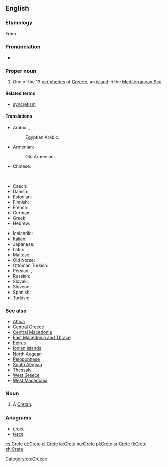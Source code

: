 {{also|crête}}
==English==

===Etymology===
From {{etyl|grc}} {{term|Κρήτη||sc=polytonic|tr=Krētē|lang=grc}}.

===Pronunciation===
* {{rhymes|iːt}}

===Proper noun===
{{wikipedia}}
{{en-proper noun}}

# One of the 13 [[peripheries]] of [[Greece]]; an [[island]] in the [[Mediterranean Sea]].

====Related terms====
* [[syncretism]]

====Translations====
{{trans-top|island}}
* Arabic: {{t-|ar|كريت|f|tr=kirit|sc=Arab}}, {{qualifier|archaic}} {{t-|ar|اقريطش|f|tr=ʔiqriṭsh|sc=Arab}}
*: Egyptian Arabic: {{tø|arz|كريت|f|tr=kerit|sc=Arab}}
* Armenian: {{t-|hy|Կրետե|tr=Krete}}
*: Old Armenian: {{tø|xcl|Կրետէ|tr=Kretē}}
* Chinese:
*: {{ttbc|cmn}}: {{t|cmn|克里特岛|sc=Hani}} <!-- was "Chinese"; please verify correctness, check script variant (|sc=Hani or |sc=Hans; see [[Template:t/documentation]]) -->
* Czech: {{t+|cs|Kréta|f}}
* Danish: {{t-|da|Kreta}}
* Estonian: {{t+|et|Kreeta}}
* Finnish: {{t+|fi|Kreeta}}
* French: {{t|fr|Crète|f}}
* German: {{t+|de|Kreta|n}}
* Greek: {{t+|el|Κρήτη|f|tr=Kríti}}
* Hebrew: {{t|he|כרתים|tr=kritym|sc=Hebr}}
{{trans-mid}}
* Icelandic: {{t+|is|Krít|f}}
* Italian: {{t-|it|Creta|f}}
* Japanese: {{t|ja|クレタ島|sc=Jpan}}
* Latin: {{t-|la|Creta}}
* Maltese: {{t-|mt|Kreta}}
* Old Norse: {{tø|non|Krít|f}}
* Ottoman Turkish: {{tø|ota|گرید|tr=Girit|sc=ota-Arab}}
* Persian: {{t+|fa|کرت|tr=Keret|sc=fa-Arab}}, {{qualifier|archaic}} {{t-|fa|اقریطس|tr=eqrits|sc=fa-Arab}}
* Russian: {{t+|ru|Крит|m|tr=Krit}}
* Slovak: {{t-|sk|Kréta}}
* Slovene: {{t+|sl|Kreta|alt=Kréta|f}}
* Spanish: {{t-|es|Creta}}
* Turkish: {{t+|tr|Girit}}
{{trans-bottom}}

===See also===
* [[Attica]]
* [[Central Greece]]
* [[Central Macedonia]]
* [[East Macedonia and Thrace]]
* [[Epirus]]
* [[Ionian Islands]]
* [[North Aegean]]
* [[Peloponnese]]
* [[South Aegean]]
* [[Thessaly]]
* [[West Greece]]
* [[West Macedonia]]

===Noun===
{{en-noun}}

# {{archaic}} A [[Cretan]].

===Anagrams===
* [[erect#English|erect]]
* [[terce#English|terce]]

[[Category:en:Greece]]

[[cs:Crete]]
[[et:Crete]]
[[el:Crete]]
[[io:Crete]]
[[hu:Crete]]
[[pl:Crete]]
[[sr:Crete]]
[[fi:Crete]]
[[zh:Crete]]